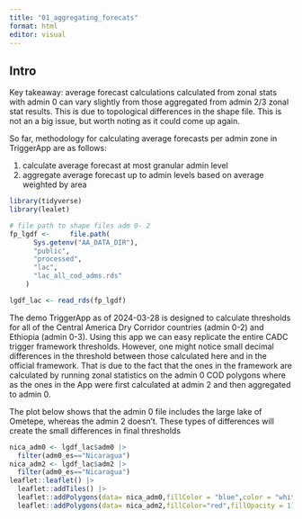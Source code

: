 ```yaml
---
title: "01_aggregating_forecats"
format: html
editor: visual
---
```


## Intro

Key takeaway: average forecast calculations calculated from zonal stats with admin 0 can vary slightly from those aggregated from admin 2/3 zonal stat results. This is due to topological differences in the shape file. This is not an a big issue, but worth noting as it could come up again.


So far, methodology for calculating average forecasts per admin zone in TriggerApp are as follows:

1. calculate average forecast at most granular admin level
2. aggregate average forecast up to admin levels based on average weighted by area


```r
library(tidyverse)
library(lealet)
```

```r
# file path to shape files adm 0- 2
fp_lgdf <-     file.path(
      Sys.getenv("AA_DATA_DIR"),
      "public",
      "processed",
      "lac",
      "lac_all_cod_adms.rds"
    )

lgdf_lac <- read_rds(fp_lgdf)
```

The demo TriggerApp as of 2024-03-28 is designed to calculate thresholds for all of the Central America Dry Corridor countries (admin 0-2) and Ethiopia (admin 0-3). Using this app we can easy replicate the entire CADC trigger framework thresholds. However, one might notice small decimal differences in the threshold between those calculated here and in the official framework. That is due to the fact that the ones in the framework are calculated by running zonal statistics on the admin 0 COD polygons where as the ones in the App were first calculated at admin 2 and then aggregated to admin 0.

The plot below shows that the admin 0 file includes the large lake of Ometepe, whereas the admin 2 doesn't. These types of differences will create the small differences in final thresholds

```r
nica_adm0 <- lgdf_lac$adm0 |> 
  filter(adm0_es=="Nicaragua")
nica_adm2 <- lgdf_lac$adm2 |> 
  filter(adm0_es=="Nicaragua")
leaflet::leaflet() |> 
  leaflet::addTiles() |> 
  leaflet::addPolygons(data= nica_adm0,fillColor = "blue",color = "white",opacity=1,fillOpacity = 1) |> 
  leaflet::addPolygons(data= nica_adm2,fillColor="red",fillOpacity = 1)

```

